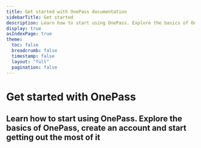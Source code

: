 ```yaml
---
title: Get started with OnePass documentation
sidebarTitle: Get started
description: Learn how to start using OnePass. Explore the basics of OnePass, create an account and start getting out the most of it.
display: true
asIndexPage: true
theme: 
  toc: false
  breadcrumb: false
  timestamp: false
  layout: "full"
  pagination: false
---
```



# Get started with OnePass

## Learn how to start using OnePass. Explore the basics of OnePass, create an account and start getting out the most of it


<ArticlesCards route="/reference/articles/getting-started"/>
